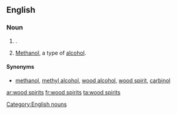 ==English==

===Noun===
{{head|en|plural|head=[[wood]] [[spirits]]}}

# {{plural of|wood spirit|nodot=1|lang=en}}.
# {{context|plurale tantum|lang=en}} [[methanol|Methanol]], a type of [[alcohol]].

====Synonyms====
* {{sense|alcohol}} [[methanol]], [[methyl alcohol]], [[wood alcohol]], [[wood spirit]], [[carbinol]]

[[Category:English nouns]]

[[ar:wood spirits]]
[[fr:wood spirits]]
[[ta:wood spirits]]